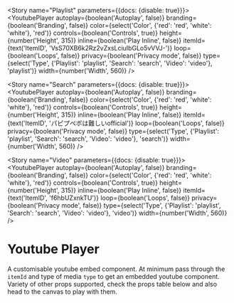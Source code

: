 

<Meta title="Youtube/Embeds" component={YoutubePlayer} decorators={[withKnobs]} />

<Story name="Playlist" parameters={{docs: {disable: true}}}>
    <YoutubePlayer
        autoplay={boolean('Autoplay', false)}
        branding={boolean('Branding', false)}
        color={select('Color', {'red': 'red', 'white': 'white'}, 'red')}
        controls={boolean('Controls', true)}
        height={number('Height', 315)}
        inline={boolean('Play Inline', false)}
        itemId={text('ItemID', 'VsS70XB6k2Rz2vZxsLciuIbGLo5vVVJ-')}
        loop={boolean('Loops', false)}
        privacy={boolean('Privacy mode', false)}
        type={select('Type', {'Playlist': 'playlist', 'Search': 'search', 'Video': 'video'}, 'playlist')}
        width={number('Width', 560)}
    />
</Story>

<Story name="Search" parameters={{docs: {disable: true}}}>
    <YoutubePlayer
        autoplay={boolean('Autoplay', false)}
        branding={boolean('Branding', false)}
        color={select('Color', {'red': 'red', 'white': 'white'}, 'red')}
        controls={boolean('Controls', true)}
        height={number('Height', 315)}
        inline={boolean('Play Inline', false)}
        itemId={text('ItemID', 'パピプペポは難しいofficial')}
        loop={boolean('Loops', false)}
        privacy={boolean('Privacy mode', false)}
        type={select('Type', {'Playlist': 'playlist', 'Search': 'search', 'Video': 'video'}, 'search')}
        width={number('Width', 560)}
    />
</Story>

<Story name="Video" parameters={{docs: {disable: true}}}>
    <YoutubePlayer
        autoplay={boolean('Autoplay', false)}
        branding={boolean('Branding', false)}
        color={select('Color', {'red': 'red', 'white': 'white'}, 'red')}
        controls={boolean('Controls', true)}
        height={number('Height', 315)}
        inline={boolean('Play Inline', false)}
        itemId={text('ItemID', 'f6hbUZxnkTU')}
        loop={boolean('Loops', false)}
        privacy={boolean('Privacy mode', false)}
        type={select('Type', {'Playlist': 'playlist', 'Search': 'search', 'Video': 'video'}, 'video')}
        width={number('Width', 560)}
    />
</Story>

# Youtube Player

A customisable youtube embed component. At minimum pass through the `itemId` and type of media `type` to get an embedded youtube component. Variety of other props supported, check the props table below and also head to the canvas to play with them.

<Preview>
    <YoutubePlayer itemId="f6hbUZxnkTU" type="video" />
</Preview>

<Props of={YoutubePlayer} />